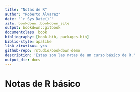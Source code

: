 ```yaml
---
title: "Notas de R"
author: "Roberto Álvarez"
date: "`r Sys.Date()`"
site: bookdown::bookdown_site
output: bookdown::gitbook
documentclass: book
bibliography: [book.bib, packages.bib]
biblio-style: apalike
link-citations: yes
github-repo: rstudio/bookdown-demo
description: "Estas son las notas de un curso básico de R."
output_dir: docs
---
```

# Notas de R básico

